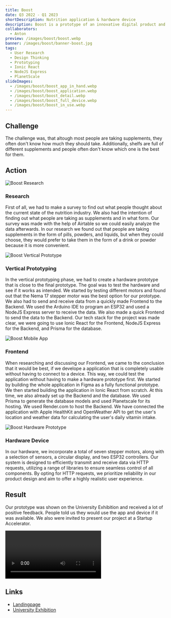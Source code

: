 ```yaml
---
title: Boost
date: Q3 2022 - Q1 2023
shortDescription: Nutrition application & hardware device
description: Boost is a prototype of an innovative digital product and app designed and developed with Ionic React, NodeJS Express, and Prisma. The product seamlessly integrates with the app, allowing users to track their daily nutrient intake and receive personalized recommendations based on factors such as weather and step count. As a digital product designer, I had the opportunity to work on Boost's prototype and develop its design, ensuring a seamless user experience.
collaborators:
  - Anton
preview: /images/boost/boost.webp
banner: /images/boost/banner-boost.jpg
tags:
  - User Research
  - Design Thinking
  - Prototyping
  - Ionic React
  - NodeJS Express
  - PlanetScale
slideImages:
  - /images/boost/boost_app_in_hand.webp
  - /images/boost/boost_application.webp
  - /images/boost/boost_detail.webp
  - /images/boost/boost_full_device.webp
  - /images/boost/boost_in_use.webp
---
```


<Layered>

## Challenge

The challenge was, that altough most people are taking supplements, they often don't
know how much they should take. Additionally, shelfs are full of different supplements
and people often don't know which one is the best for them.

</Layered>

<Sticked>

## Action

<div>

![Boost Research](/images/boost/boost_research.webp)

### Research

First of all, we had to make a survey to find out what people
thought about the current state of the nutrition industry. We
also had the intention of finding out what people are taking
as supplements and in what form. Our survey was made with the
help of Airtable so we could easily analyze the data
afterwards. In our research we found out that people are
taking supplements in the form of pills, powders, and liquids,
but when they could choose, they would prefer to take them in
the form of a drink or powder because it is more convenient.

![Boost Vertical Prototype](/images/boost/boost_vertical_prototype.webp)

### Vertical Prototyping

In the vertical prototyping phase, we had to create a hardware
prototype that is close to the final prototype. The goal was
to test the hardware and see if it works as intended. We
started by testing different motors and found out that the
Nema 17 stepper motor was the best option for our prototype.
We also had to send and receive data from a quickly made
Frontend to the Backend. We used the Arduino IDE to program an
ESP32 and used a NodeJS Express server to receive the data. We
also made a quick Frontend to send the data to the Backend.
Our tech stack for the project was made clear, we were going
to use Ionic React for the Frontend, NodeJS Express for the
Backend, and Prisma for the database.

![Boost Mobile App](/images/boost/boost_app.webp)

### Frontend

When researching and discussing our Frontend, we came to the
conclusion that it would be best, if we develope a application
that is completely usable without having to connect to a
device. This way, we could test the application without having
to make a hardware prototype first. We started by building the
whole application in Figma as a fully functional prototype. We
then started building the application in Ionic React from
scratch. At this time, we also already set up the Backend and
the database. We used Prisma to generate the database models
and used Planetscale for its hosting. We used Render.com to
host the Backend. We have connected the application with Apple
HealthKit and OpenWeather API to get the user's location and
weather data for calculating the user's daily vitamin intake.

![Boost Hardware Prototype](/images/boost/boost_device.webp)

### Hardware Device

In our hardware, we incorporate a total of seven stepper
motors, along with a selection of sensors, a circular display,
and two ESP32 controllers. Our system is designed to
efficiently transmit and receive data via HTTP requests,
utilizing a range of libraries to ensure seamless control of
all components. By opting for HTTP requests, we prioritize
reliability in our product design and aim to offer a highly
realistic user experience.

</div>

</Sticked>

<Layered>

## Result

Our prototype was shown on the University Exhibition and
received a lot of positive feedback. People told us they would
use the app and device if it was available. We also were invited
to present our project at a Startup Accelerator.

</Layered>

<Video>

## Video documentation

![Boost Video Thumbnail](/images/boost/boost_device.webp)
![Boost Video](https://www.youtube.com/embed/DTpulxnIuxg?autoplay=1&loop=1)

</Video>

<Layered>

## Links

- [Landingpage](https://boost-three.vercel.app/)
- [University Exhibition](https://ausstellung.hfg-gmuend.de/w-2223/projekte/boost/studiengang:dp)

</Layered>
